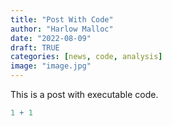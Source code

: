 ```yaml
---
title: "Post With Code"
author: "Harlow Malloc"
date: "2022-08-09"
draft: TRUE
categories: [news, code, analysis]
image: "image.jpg"
---
```


This is a post with executable code.

```r
1 + 1
```
